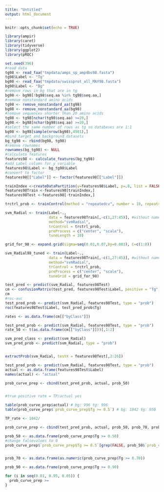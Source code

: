 ```yaml
---
title: "Untitled"
output: html_document
---
```


```r
knitr::opts_chunk$set(echo = TRUE)
```

```r
library(ampir)
library(caret)
library(tidyverse)
library(ggplot2)
library(pROC)
```

```r
set.seed(396)
#read data
tg98 <- read_faa("tmpdata/amps_sp_ampdbs98.fasta")
tg98$Label <- "Tg"
bg98 <- read_faa("tmpdata/swissprot_all_MAY98.fasta")
bg98$Label <- "Bg"
#remove rows in bg that are in tg
bg98 <- bg98[!bg98$seq.aa %in% tg98$seq.aa,]
#remove nonstandard amino acids
tg98 <- remove_nonstandard_aa(tg98)
bg98 <- remove_nonstandard_aa(bg98)
#remove sequences shorter than 20 amino acids
tg98 <- tg98[nchar(tg98$seq.aa) >=20,]
bg98 <- bg98[nchar(bg98$seq.aa) >=20,]
#select the same number of rows as tg so databases are 1:1
bg98 <- bg98[sample(nrow(bg98),4981),]
#bind target and background datasets
bg_tg98 <- rbind(bg98, tg98)
#remove rownames
rownames(bg_tg98) <- NULL
#calculate features
features98 <- calculate_features(bg_tg98)
#add Label column for y variable
features98$Label <- bg_tg98$Label
#convert to factor
features98[["Label"]] <- factor(features98[["Label"]])
```

```r
trainIndex <-createDataPartition(y=features98$Label, p=.8, list = FALSE)
features98Train <-features98[trainIndex,]
features98Test <-features98[-trainIndex,]

trctrl_prob <- trainControl(method = "repeatedcv", number = 10, repeats = 3, classProbs = TRUE)

svm_Radial <- train(Label~.,
                    data = features98Train[,-c(1,27:45)], #without names and lamda values
                    method="svmRadial",
                    trControl = trctrl_prob,
                    preProcess = c("center", "scale"),
                    tuneLength = 10)
```

```r
grid_for_98 <- expand.grid(sigma=seq(0.01,0.07,by=0.003), C=c(1:8))

svm_Radial98_tuned <- train(Label~.,
                    data = features98Train[,-c(1,27:45)], #without names and lamda values
                    method="svmRadial",
                    trControl = trctrl_prob,
                    preProcess = c("center", "scale"),
                    tuneGrid = grid_for_98)
```

```r
test_pred <- predict(svm_Radial, features98Test)
cm <- confusionMatrix(test_pred, features98Test$Label, positive = "Tg")
cm
#roc-auc
test_pred_prob <- predict(svm_Radial, features98Test, type = "prob")
roc(features98Test$Label, test_pred_prob$Tg)
```

```r
rates <- as.data.frame(cm[["byClass"]])

test_pred_prob <- predict(svm_Radial, features98Test, type = "prob")
rate_50 <- t(as.data.frame(cm[["byClass"]]))[,1:2]

svm_pred_class <- predict(svm_Radial)
svm_pred_prob <- predict(svm_Radial, type = "prob")


extractProb(svm_Radial, testX = features98Test[,2:26])
```

```r
test_pred_prob <- predict(svm_Radial, features98Test, type = "prob")
actual <- as.data.frame(features98Test$Label)
names(actual) <- "actual"

prob_curve_prep <- cbind(test_pred_prob, actual, prob_50)


#true positive rate = TP/actual yes 

table(prob_curve_prep$actual) # bg: 996 tg: 996
table(prob_curve_prep$`prob_curve_prep$Tg >= 0.5`) # bg: 1042 tg: 950

TP_rate <- 1042/

prob_curve_prep <- cbind(test_pred_prob, actual, prob_50, prob_70, prob_90)

prob_50 <- as.data.frame(prob_curve_prep$Tg >= 0.50)
#change falsevalues to 0
prob_curve_prep$`prob_curve_prep$Tg >= 0.5`[grep(FALSE, prob_50$`prob_curve_prep$Tg >= 0.5`)] <- 0


prob_70 <- as.data.frame(as.numeric(prob_curve_prep$Tg >= 0.70))

prob_90 <- as.data.frame(prob_curve_prep$Tg >= 0.90)
```

```r
for (i in seq(0.01, 0.95, 0.05)) {
  prob_curve_prep >= 
}
```

